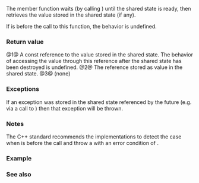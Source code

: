 {{cpp/thread/shared_future/title|get}}
{{cpp/thread/shared_future/navbar}}

{{dcl begin}}
{{dcl h|Main template}}
{{dcl|num=1|since=c++11|
const T&amp; get() const;
}}
{{dcl h|{{c/core|std::shared_future&lt;T&amp;&gt;}} specializations}}
{{dcl|num=2|since=c++11|
T&amp; get() const;
}}
{{dcl h|{{c/core|std::shared_future&lt;void&gt;}} specialization}}
{{dcl|num=3|since=c++11|
void get() const;
}}
{{dcl end}}

The {{tt|get}} member function waits (by calling {{lc|wait()}}) until the shared state is ready, then retrieves the value stored in the shared state (if any).

If {{lc|valid()}} is {{c|false}} before the call to this function, the behavior is undefined.

===Return value===
@1@ A const reference to the value stored in the shared state. The behavior of accessing the value through this reference after the shared state has been destroyed is undefined.
@2@ The reference stored as value in the shared state.
@3@ (none)

===Exceptions===
If an exception was stored in the shared state referenced by the future (e.g. via a call to {{l2tf std|cpp/thread/promise/set_exception}}) then that exception will be thrown.

===Notes===
The C++ standard recommends the implementations to detect the case when {{lc|valid()}} is {{c|false}} before the call and throw a {{lc|std::future_error}} with an error condition of {{lc|std::future_errc::no_state}}.

===Example===
{{example}}

===See also===
{{dsc begin}}
{{dsc inc|cpp/thread/future/dsc valid|shared_future}}
{{dsc end}}

{{langlinks|de|es|fr|it|ja|pt|ru|zh}}